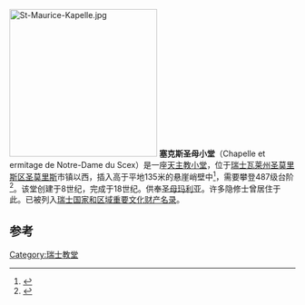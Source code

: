 [[File:St-Maurice-Kapelle.jpg|260px]]
'''塞克斯圣母小堂'''（Chapelle et ermitage de Notre-Dame du Scex）是一座[[天主教|天主教]][[小堂|小堂]]，位于[[瑞士|瑞士]][[瓦莱州|瓦莱州]][[圣莫里斯区|圣莫里斯区]][[圣莫里斯_(瑞士)|圣莫里斯]]市镇以西，插入高于平地135米的悬崖峭壁中<ref name="LeRégional">{{cite web|title = Notre-Dame du Scex, 1400 ans de mysticisme - Le Régional, l'accent de votre région|url = http://www.leregional.ch/N29969/notre-dame-du-scex-1400-ans-de-mysticisme.html|access-date = 2016-02-03|archive-date = 2020-05-07|archive-url = https://web.archive.org/web/20200507034552/https://www.leregional.ch/N29969/notre-dame-du-scex-1400-ans-de-mysticisme.html|dead-url = no}}</ref>，需要攀登487级台阶<ref>{{cite web|title = Chapelle Notre-Dame du Scex|url = http://www.balades-en-famille.ch/resultat.php?balade=243|access-date = 2016-02-03|archive-date = 2016-10-19|archive-url = https://web.archive.org/web/20161019090205/http://www.balades-en-famille.ch/resultat.php?balade=243|dead-url = no}}</ref>。该堂创建于8世纪，完成于18世纪。供奉[[圣母玛利亚|圣母玛利亚]]。许多隐修士曾居住于此。已被列入[[瑞士国家和区域重要文化财产名录|瑞士国家和区域重要文化财产名录]]。

== 参考 ==
{{Reflist}}
[[Category:瑞士教堂|Category:瑞士教堂]]